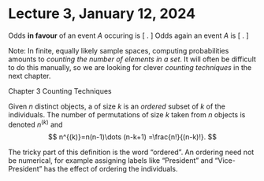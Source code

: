 # Lecture 3, January 12, 2024

::: {.definition name="Odds"}
Odds **in favour** of an event $A$ occuring is 
\[
  \frac{P(A)}{1-P(A)}.
\]
Odds again an event $A$ is 
\[
  \frac{1-P(A)}{P(A)}.
\]
:::

Note: In finite, equally likely sample spaces, computing probabilities amounts to *counting the number of elements in a set*. It will often be difficult to do this manually, so we are looking for clever *counting techniques* in the next chapter. 

Chapter 3 Counting Techniques


::: {.definition name="Permutation"}
Given $n$ distinct objects, a \textbf{permutation} of size $k$ is an $ordered$ subset of $k$ of the individuals. The number of permutations of size $k$ taken from $n$ objects is denoted $n^{(k)}$ and
$$
n^{(k)}=n(n-1)\dots (n-k+1) =\frac{n!}{(n-k)!}.
$$
:::

The tricky part of this definition is the word "ordered". An ordering need not be numerical, for example assigning labels like "President" and "Vice-President" has the effect of ordering the individuals.
